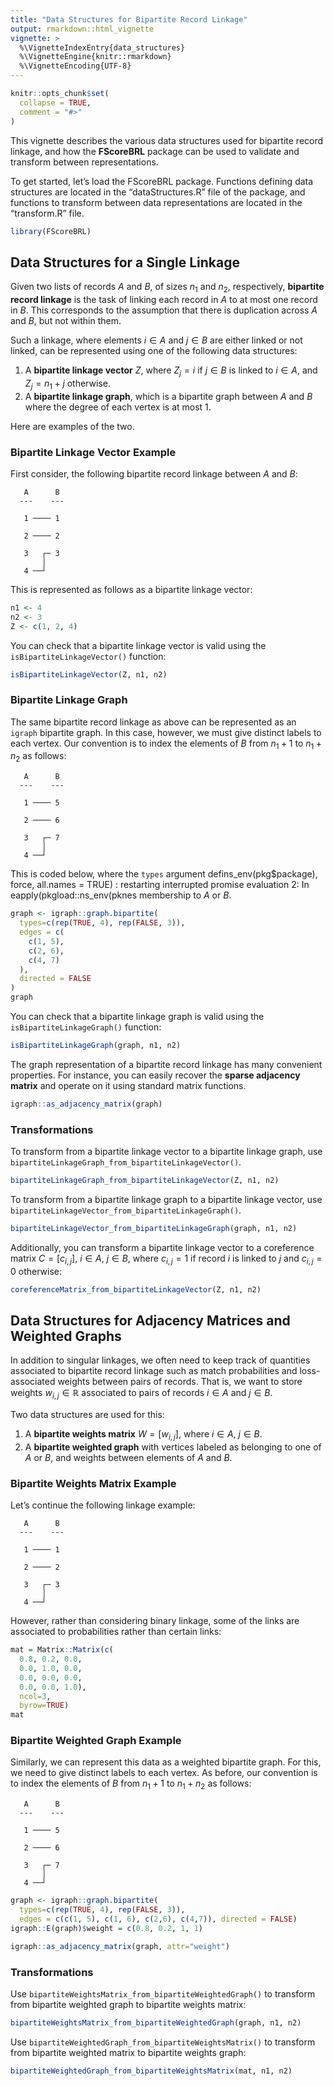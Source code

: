 ```yaml
---
title: "Data Structures for Bipartite Record Linkage"
output: rmarkdown::html_vignette
vignette: >
  %\VignetteIndexEntry{data_structures}
  %\VignetteEngine{knitr::rmarkdown}
  %\VignetteEncoding{UTF-8}
---
```


```r
knitr::opts_chunk$set(
  collapse = TRUE,
  comment = "#>"
)
```

This vignette describes the various data structures used for bipartite record linkage, and how the **FScoreBRL** package can be used to validate and transform between representations.

To get started, let's load the FScoreBRL package. Functions defining data structures are located in the "dataStructures.R" file of the package, and functions to transform between data representations are located in the "transform.R" file.

```r
library(FScoreBRL)
```

## Data Structures for a Single Linkage

Given two lists of records $A$ and $B$, of sizes $n_1$ and $n_2$, respectively, **bipartite record linkage** is the task of linking each record in $A$ to at most one record in $B$. This corresponds to the assumption that there is duplication across $A$ and $B$, but not within them.

Such a linkage, where elements $i \in A$ and $j \in B$ are either linked or not linked, can be represented using one of the following data structures:

1. A **bipartite linkage vector** $Z$, where $Z_j = i$ if $j\in B$ is linked to $i\in A$, and $Z_j = n_1 + j$ otherwise.
2. A **bipartite linkage graph**, which is a bipartite graph between $A$ and $B$ where the degree of each vertex is at most $1$.

Here are examples of the two.

### Bipartite Linkage Vector Example

First consider, the following bipartite record linkage between $A$ and $B$:
```
   A      B
  ---    ---

   1 ──── 1

   2 ──── 2

   3   ┌─ 3
       │
   4 ──┘
```

This is represented as follows as a bipartite linkage vector:

```r
n1 <- 4
n2 <- 3
Z <- c(1, 2, 4)
```

You can check that a bipartite linkage vector is valid using the `isBipartiteLinkageVector()` function:

```r
isBipartiteLinkageVector(Z, n1, n2)
```

### Bipartite Linkage Graph

The same bipartite record linkage as above can be represented as an `igraph` bipartite graph. In this case, however, we must give distinct labels to each vertex. Our convention is to index the elements of $B$ from $n_1+1$ to $n_1+n_2$ as follows:

```
   A      B
  ---    ---

   1 ──── 5

   2 ──── 6

   3   ┌─ 7
       │
   4 ──┘
```

This is coded below, where the `types` argument defins_env(pkg$package), force, all.names = TRUE) :
  restarting interrupted promise evaluation
2: In eapply(pkgload::ns_env(pknes membership to $A$ or $B$.

```r
graph <- igraph::graph.bipartite(
  types=c(rep(TRUE, 4), rep(FALSE, 3)), 
  edges = c(
    c(1, 5),
    c(2, 6),
    c(4, 7)
  ),
  directed = FALSE
)
graph
```

You can check that a bipartite linkage graph is valid using the `isBipartiteLinkageGraph()` function:

```r
isBipartiteLinkageGraph(graph, n1, n2)
```

The graph representation of a bipartite record linkage has many convenient properties. For instance, you can easily recover the **sparse adjacency matrix** and operate on it using standard matrix functions.

```r
igraph::as_adjacency_matrix(graph)
```


### Transformations

To transform from a bipartite linkage vector to a bipartite linkage graph, use `bipartiteLinkageGraph_from_bipartiteLinkageVector()`.

```r
bipartiteLinkageGraph_from_bipartiteLinkageVector(Z, n1, n2)
```

To transform from a bipartite linkage graph to a bipartite linkage vector, use `bipartiteLinkageVector_from_bipartiteLinkageGraph()`.

```r
bipartiteLinkageVector_from_bipartiteLinkageGraph(graph, n1, n2)
```
Additionally, you can transform a bipartite linkage vector to a coreference matrix $C = [c_{i,j}]$, $i\in A$, $j\in B$, where $c_{i,j} = 1$ if record $i$ is linked to $j$ and $c_{i,j} = 0$ otherwise:

```r
coreferenceMatrix_from_bipartiteLinkageVector(Z, n1, n2)
```


## Data Structures for Adjacency Matrices and Weighted Graphs

In addition to singular linkages, we often need to keep track of quantities associated to bipartite record linkage such as match probabilities and loss-associated weights between pairs of records. That is, we want to store weights $w_{i,j} \in \mathbb{R}$ associated to pairs of records $i\in A$ and $j\in B$.

Two data structures are used for this:

1. A **bipartite weights matrix** $W = [w_{i,j}]$, where $i\in A$, $j\in B$. 
2. A **bipartite weighted graph** with vertices labeled as belonging to one of $A$ or $B$, and weights between elements of $A$ and $B$.

### Bipartite Weights Matrix Example

Let's continue the following linkage example:
```
   A      B
  ---    ---

   1 ──── 1

   2 ──── 2

   3   ┌─ 3
       │
   4 ──┘
```

However, rather than considering binary linkage, some of the links are associated to probabilities rather than certain links:

```r
mat = Matrix::Matrix(c(
  0.8, 0.2, 0.0,
  0.0, 1.0, 0.0,
  0.0, 0.0, 0.0,
  0.0, 0.0, 1.0),
  ncol=3,
  byrow=TRUE)
mat
```


### Bipartite Weighted Graph Example

Similarly, we can represent this data as a weighted bipartite graph. For this, we need to give distinct labels to each vertex. As before, our convention is to index the elements of $B$ from $n_1+1$ to $n_1+n_2$ as follows:

```
   A      B
  ---    ---

   1 ──── 5

   2 ──── 6

   3   ┌─ 7
       │
   4 ──┘
```

```r
graph <- igraph::graph.bipartite(
  types=c(rep(TRUE, 4), rep(FALSE, 3)), 
  edges = c(c(1, 5), c(1, 6), c(2,6), c(4,7)), directed = FALSE)
igraph::E(graph)$weight = c(0.8, 0.2, 1, 1)

igraph::as_adjacency_matrix(graph, attr="weight")
```

### Transformations

Use `bipartiteWeightsMatrix_from_bipartiteWeightedGraph()` to transform from bipartite weighted graph to bipartite weights matrix:
```r
bipartiteWeightsMatrix_from_bipartiteWeightedGraph(graph, n1, n2)
```

Use `bipartiteWeightedGraph_from_bipartiteWeightsMatrix()` to transform from bipartite weighted matrix to bipartite weights graph:
```r
bipartiteWeightedGraph_from_bipartiteWeightsMatrix(mat, n1, n2)
```


